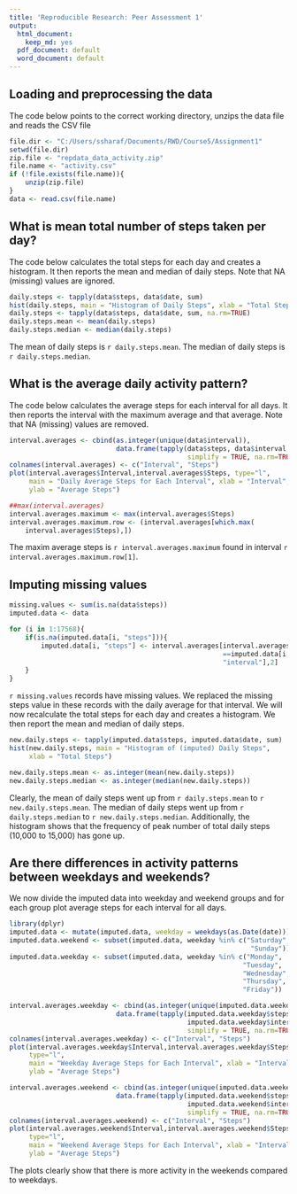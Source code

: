 ```yaml
---
title: 'Reproducible Research: Peer Assessment 1'
output:
  html_document:
    keep_md: yes
  pdf_document: default
  word_document: default
---
```



## Loading and preprocessing the data

The code below points to the correct working directory, unzips the data file
and reads the CSV file

```r
file.dir <- "C:/Users/ssharaf/Documents/RWD/Course5/Assignment1"
setwd(file.dir)
zip.file <- "repdata_data_activity.zip"
file.name <- "activity.csv"
if (!file.exists(file.name)){
    unzip(zip.file)
}
data <- read.csv(file.name)
```


## What is mean total number of steps taken per day?

The code below calculates the total steps for each day and creates a histogram.
It then reports the mean and median of daily steps.
Note that NA (missing) values are ignored.

```r
daily.steps <- tapply(data$steps, data$date, sum)
hist(daily.steps, main = "Histogram of Daily Steps", xlab = "Total Steps")
daily.steps <- tapply(data$steps, data$date, sum, na.rm=TRUE)
daily.steps.mean <- mean(daily.steps)
daily.steps.median <- median(daily.steps)

```

The mean of daily steps is `r daily.steps.mean`.
The median of daily steps is `r daily.steps.median`.

## What is the average daily activity pattern?
The code below calculates the average steps for each interval for all days.
It then reports the interval with the maximum average and that average.
Note that NA (missing) values are removed.

```r
interval.averages <- cbind(as.integer(unique(data$interval)), 
                           data.frame(tapply(data$steps, data$interval, mean, 
                                             simplify = TRUE, na.rm=TRUE)))
colnames(interval.averages) <- c("Interval", "Steps")
plot(interval.averages$Interval,interval.averages$Steps, type="l", 
     main = "Daily Average Steps for Each Interval", xlab = "Interval", 
     ylab = "Average Steps")

##max(interval.averages)
interval.averages.maximum <- max(interval.averages$Steps)
interval.averages.maximum.row <- (interval.averages[which.max(
    interval.averages$Steps),])

```

The maxim average steps is `r interval.averages.maximum` found in 
interval `r interval.averages.maximum.row[1]`.

## Imputing missing values

```r
missing.values <- sum(is.na(data$steps))
imputed.data <- data

for (i in 1:17568){
    if(is.na(imputed.data[i, "steps"])){
        imputed.data[i, "steps"] <- interval.averages[interval.averages$Interval
                                                      ==imputed.data[i,
                                                      "interval"],2]
    }
}
```

`r missing.values` records have missing values. 
We replaced the missing steps value in these records with the daily average 
for that interval.
We will now recalculate the total steps for each day and creates a histogram.
We then report the mean and median of daily steps.

```r
new.daily.steps <- tapply(imputed.data$steps, imputed.data$date, sum)
hist(new.daily.steps, main = "Histogram of (imputed) Daily Steps", 
     xlab = "Total Steps")

new.daily.steps.mean <- as.integer(mean(new.daily.steps))
new.daily.steps.median <- as.integer(median(new.daily.steps))
```

Clearly, the mean of daily steps went up from `r daily.steps.mean` 
to `r new.daily.steps.mean`.
The median of daily steps went up from `r daily.steps.median` to 
`r new.daily.steps.median`.
Additionally, the histogram shows that the frequency of peak number of total 
daily steps (10,000 to 15,000) has gone up.

## Are there differences in activity patterns between weekdays and weekends?

We now divide the imputed data into weekday and weekend groups and for each 
group plot average steps for each interval for all days.

```r
library(dplyr)
imputed.data <- mutate(imputed.data, weekday = weekdays(as.Date(date)))
imputed.data.weekend <- subset(imputed.data, weekday %in% c("Saturday", 
                                                             "Sunday"))
imputed.data.weekday <- subset(imputed.data, weekday %in% c("Monday", 
                                                           "Tuesday",
                                                           "Wednesday",
                                                           "Thursday",
                                                           "Friday"))

interval.averages.weekday <- cbind(as.integer(unique(imputed.data.weekday$interval)), 
                           data.frame(tapply(imputed.data.weekday$steps, 
                                             imputed.data.weekday$interval, mean, 
                                             simplify = TRUE, na.rm=TRUE)))
colnames(interval.averages.weekday) <- c("Interval", "Steps")
plot(interval.averages.weekday$Interval,interval.averages.weekday$Steps, 
     type="l", 
     main = "Weekday Average Steps for Each Interval", xlab = "Interval", 
     ylab = "Average Steps")

interval.averages.weekend <- cbind(as.integer(unique(imputed.data.weekend$interval)), 
                           data.frame(tapply(imputed.data.weekend$steps, 
                                             imputed.data.weekend$interval, mean, 
                                             simplify = TRUE, na.rm=TRUE)))
colnames(interval.averages.weekend) <- c("Interval", "Steps")
plot(interval.averages.weekend$Interval,interval.averages.weekend$Steps, 
     type="l", 
     main = "Weekend Average Steps for Each Interval", xlab = "Interval", 
     ylab = "Average Steps")

```

The plots clearly show that there is more activity in the weekends compared to 
weekdays.
